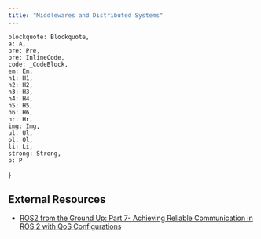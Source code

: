 ```yaml
---
title: "Middlewares and Distributed Systems"
---
```


    blockquote: Blockquote,
    a: A,
    pre: Pre,
    pre: InlineCode,
    code: _CodeBlock,
    em: Em,
    h1: H1,
    h2: H2,
    h3: H3,
    h4: H4,
    h5: H5,
    h6: H6,
    hr: Hr,
    img: Img,
    ul: Ul,
    ol: Ol,
    li: Li,
    strong: Strong,
    p: P
}

## External Resources

- [ROS2 from the Ground Up: Part 7- Achieving Reliable Communication in ROS 2 with QoS Configurations](https://medium.com/@nullbyte.in/ros2-from-the-ground-up-part-7-achieving-reliable-communication-in-ros-2-with-qos-configurations-83c534c3aff5)
